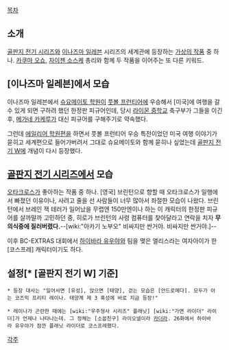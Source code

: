 [[목차]]

== 소개 ==
[[골판지 전기 시리즈]]와 [[이나즈마 일레븐]] 시리즈의 세계관에 등장하는 [[가상의 작품]] 중 하나.
[[카쿠마 오쇼]], [[자이젠 소스케]] 총리와 함께 두 작품을 이어주는 또 다른 키워드.


== [이나즈마 일레븐]에서 모습 ==
이나즈마 일레븐에서 [[슈요메이토 학원]]이 [[풋볼 프런티어]]에 우승해서 [미국]에 여행을 갈 수 있게 되면 구하려 했던 한정판 피규어인데, 당시 [[라이몬 중학교]] 축구부가 그들을 이긴 후, [[메가네 카케루]]가 대신 피규어를 구해주기로 약속했다. 

그런데 [[에일리어 학원]]편을 하면서 풋볼 프런티어 우승 특전이었던 미국 여행 이야기가 묻히고 세계편으로 들어가버려서 그대로 슈요메이토와 함께 묻히나 싶었는데 [[골판지 전기 W]]에 개념이 다시 등장했다.

== [[골판지 전기 시리즈]]에서 모습 ==
[[오타크로스]]가 좋아하는 작품 중 하나. [영국] 브린턴으로 향할 때 오타크로스가 일행에서 빠졌던 이유이나, 사려고 줄을 선 사람들이 너무 많아서 좌절한 모습이 나왔다. 브린턴에서 브레인 잭 테러가 일어났을 무렵엔 150만엔이나 하는 이 캐릭터의 한정판 피규어를 살까말까 고민하던 중, 히로가 브린턴의 사령 컴퓨터를 찾아달라고 연락을 치자 '''무의식중에 질러버렸다.'''--[wiki:"아카기 노부오" 비싸지만 싼거야. 비싸지만 싼거야.]--

이후 BC-EXTRAS 대회에서 [[하이바라 유우야]]와 팀을 맺은 앨리스라는 여자아이가 한 [코스프레] 캐릭터이기도 하다.

== 설정[* [골판지 전기 W] 기준] ==
 * 등장 대사는 "일어서면 [유성], 앉으면 [태양], 걷는 모습은 [안드로메다]. 모두가 아는 코즈믹 프리티 레이나. 태양계 제 3 혹성에 바로 지금 등장!"

 * 레이나가 곤란한 때에는 [wiki:"우주형사 시리즈" 플래닛] [wiki:"가면 라이더" 라이더]가 언제나 나타나는데. 그 정체는 [소꿉친구] 라이오넬이라 [[카더라]]. 26화에서 하이바라 유우야가 잠깐 플래닛 라이더로 코스프레했다.

[[각주]]
